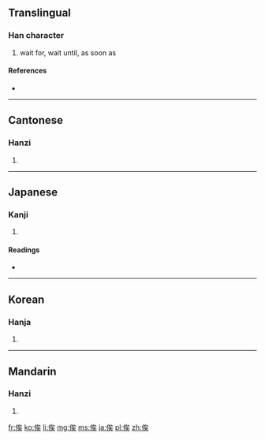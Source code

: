 {{also|竢}}
==Translingual==

===Han character===
{{Han char|rn=9|rad=人|as=07|sn=9|four=2323<sub>4</sub>|canj=人戈人大 (OIOK)}}

# wait for, wait until, as soon as

====References====
* {{Han ref|kx=0105.230|dkj=00705|dj=0223.030|hdz=10168.030|uh=4FDF|ud=20447|bh=AB53|bd=43859}}

----

==Cantonese==

===Hanzi===
{{yue-hanzi|jyut=|y=ji6, kei4}}

# {{defn|Cantonese|sort=人07}}

----

==Japanese==

===Kanji===
{{ja-kanji|grade=|rs=人07}}

# {{defn|Japanese|sort=人07}}

====Readings====
* {{ja-readings|on=[[し]] (shi)|kun=[[まつ]] (matsu)}}

----

==Korean==

===Hanja===
{{ko-hanja|hangeul=[[사]], [[기]]|rv=sa, gi|mr=sa, ki}}

# {{defn|Korean|sort=人07}}

----

==Mandarin==

===Hanzi===
{{cmn-hanzi|pin=[[qí]] ([[qi2]]), [[sì]] ([[si4]])|wg=ch'i<sup>2</sup>, ssu<sup>4</sup>}}

# {{defn|Mandarin|sort=人07}}

[[fr:俟]]
[[ko:俟]]
[[li:俟]]
[[mg:俟]]
[[ms:俟]]
[[ja:俟]]
[[pl:俟]]
[[zh:俟]]